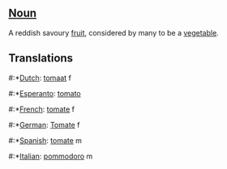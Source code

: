 ==[[Noun]]==

A reddish savoury [[fruit]], considered by many to be a [[vegetable]].

==Translations==

#:*[[Dutch]]: [[tomaat]] f
#:*[[Esperanto]]: [[tomato]]
#:*[[French]]: [[tomate]] f
#:*[[German]]: [[Tomate]] f
#:*[[Spanish]]: [[tomate]] m
#:*[[Italian]]: [[pommodoro]] m